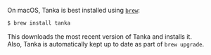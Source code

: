 On macOS, Tanka is best installed using [`brew`](https://brew.sh):

```bash
$ brew install tanka
```

This downloads the most recent version of Tanka and installs it.  
Also, Tanka is automatically kept up to date as part of `brew upgrade`.
